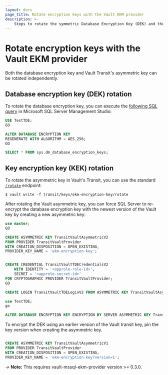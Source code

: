 ```yaml
---
layout: docs
page_title: Rotate encryption keys with the Vault EKM provider
description: >-
    Steps to rotate the symmetric Database Encryption Key (DEK) and the asymmetric Key Encryption Key (KEK) when using the Vault EKM provider for Microsoft SQL Server.
---
```


# Rotate encryption keys with the Vault EKM provider

Both the database encryption key and Vault Transit's asymmetric key can be rotated independently.

## Database encryption key (DEK) rotation

To rotate the database encryption key, you can execute the
[following SQL query](https://docs.microsoft.com/en-us/sql/t-sql/statements/alter-database-encryption-key-transact-sql?view=azuresqldb-current)
in Microsoft SQL Server Management Studio:

```sql
USE TestTDE;
GO

ALTER DATABASE ENCRYPTION KEY
REGENERATE WITH ALGORITHM = AES_256;
GO

SELECT * FROM sys.dm_database_encryption_keys;
```

## Key encryption key (KEK) rotation

To rotate the asymmetric key in Vault's Transit, you can use the standard
[`/rotate`](/vault/api-docs/secret/transit#rotate-key) endpoint:

```shell-session
$ vault write -f transit/keys/ekm-encryption-key/rotate
```

After rotating the Vault asymmetric key, you can force SQL Server to re-encrypt the database encryption
key with the newest version of the Vault key by creating a new asymmetric key:

```sql
use master;
GO

CREATE ASYMMETRIC KEY TransitVaultAsymmetricV2
FROM PROVIDER TransitVaultProvider
WITH CREATION_DISPOSITION = OPEN_EXISTING,
PROVIDER_KEY_NAME = 'ekm-encryption-key';


CREATE CREDENTIAL TransitVaultTDECredentialsV2
    WITH IDENTITY = '<approle-role-id>',
    SECRET = '<approle-secret-id>'
FOR CRYPTOGRAPHIC PROVIDER TransitVaultProvider;
GO

CREATE LOGIN TransitVaultTDELoginV2 FROM ASYMMETRIC KEY TransitVaultAsymmetricV2;

use TestTDE;
go

ALTER DATABASE ENCRYPTION KEY ENCRYPTION BY SERVER ASYMMETRIC KEY TransitVaultAsymmetricV2;
```

To encrypt the DEK  using an earlier version of the Vault transit key, pin the key version when creating the asymmetric key.

```sql

CREATE ASYMMETRIC KEY TransitVaultAsymmetricV1
FROM PROVIDER TransitVaultProvider
WITH CREATION_DISPOSITION = OPEN_EXISTING,
PROVIDER_KEY_NAME = 'ekm-encryption-key?version=1';
```

-> **Note:** This requires vault-mssql-ekm-provider version >= 0.3.0.

